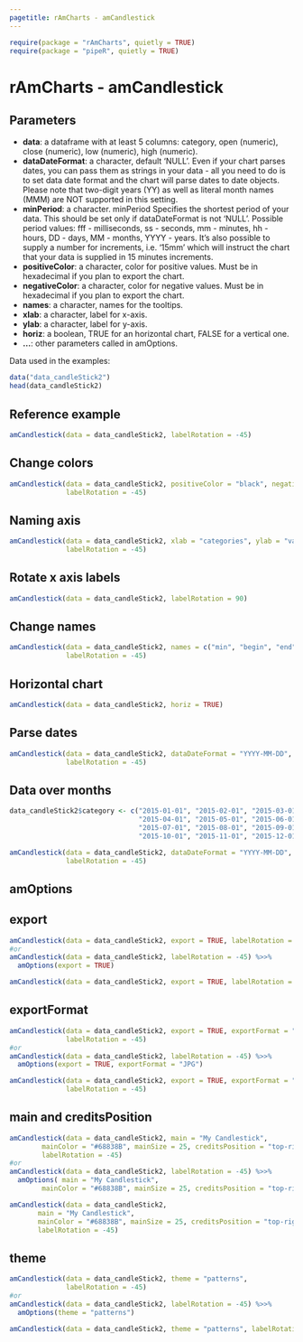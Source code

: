 ```yaml
---
pagetitle: rAmCharts - amCandlestick
---
```


```r
require(package = "rAmCharts", quietly = TRUE)
require(package = "pipeR", quietly = TRUE)
```

<h1>rAmCharts - amCandlestick</h1>

## Parameters

* __data__: a dataframe with at least 5 columns: category, open (numeric), close (numeric), low (numeric), high (numeric). 
* __dataDateFormat__: a character, default 'NULL'. Even if your chart parses dates, you can pass them as strings in your data - all you need to do is to set data date format and the chart will parse dates to date objects. Please note that two-digit years (YY) as well as literal month names (MMM)  are NOT supported in this setting.
* __minPeriod__: a character. minPeriod Specifies the shortest period of your data. This should be set only if dataDateFormat is not 'NULL'. Possible period values: fff - milliseconds, ss - seconds, mm - minutes, hh - hours, DD - days, MM - months, YYYY - years. It's also possible to supply a number for increments, i.e. '15mm' which will instruct the chart that your data is supplied in 15 minutes increments.
* __positiveColor__: a character, color for positive values. Must be in hexadecimal if you plan to export the chart.
* __negativeColor__: a character, color for negative values. Must be in hexadecimal if you plan to export the chart.
* __names__: a character, names for the tooltips.
* __xlab__: a character, label for x-axis.
* __ylab__: a character, label for y-axis.
* __horiz__: a boolean, TRUE for an horizontal chart, FALSE for a vertical one.
* __...__: other parameters called in amOptions. 

Data used in the examples:
```r
data("data_candleStick2")
head(data_candleStick2)
```

## Reference example

```r
amCandlestick(data = data_candleStick2, labelRotation = -45)
```

## Change colors
```r
amCandlestick(data = data_candleStick2, positiveColor = "black", negativeColor = "green", 
              labelRotation = -45)
```

## Naming axis
```r
amCandlestick(data = data_candleStick2, xlab = "categories", ylab = "values", 
              labelRotation = -45)
```

## Rotate x axis labels
```r
amCandlestick(data = data_candleStick2, labelRotation = 90)
```

## Change names
```r
amCandlestick(data = data_candleStick2, names = c("min", "begin", "end", "max"), 
              labelRotation = -45)
```

## Horizontal chart
```r
amCandlestick(data = data_candleStick2, horiz = TRUE)
```

## Parse dates
```r
amCandlestick(data = data_candleStick2, dataDateFormat = "YYYY-MM-DD", 
              labelRotation = -45)
```

## Data over months
```r
data_candleStick2$category <- c("2015-01-01", "2015-02-01", "2015-03-01",
                                "2015-04-01", "2015-05-01", "2015-06-01",
                                "2015-07-01", "2015-08-01", "2015-09-01",
                                "2015-10-01", "2015-11-01", "2015-12-01")

amCandlestick(data = data_candleStick2, dataDateFormat = "YYYY-MM-DD", minPeriod = "MM", 
              labelRotation = -45)
```

<h2 class="partdivtitle">amOptions</h2>

## export
```r
amCandlestick(data = data_candleStick2, export = TRUE, labelRotation = -45)
#or
amCandlestick(data = data_candleStick2, labelRotation = -45) %>>% 
  amOptions(export = TRUE)
```
```r
amCandlestick(data = data_candleStick2, export = TRUE, labelRotation = -45)
```
  
## exportFormat
```r
amCandlestick(data = data_candleStick2, export = TRUE, exportFormat = "JPG", 
              labelRotation = -45)
#or
amCandlestick(data = data_candleStick2, labelRotation = -45) %>>% 
  amOptions(export = TRUE, exportFormat = "JPG")
```
```r
amCandlestick(data = data_candleStick2, export = TRUE, exportFormat = "JPG", 
              labelRotation = -45)
```

## main and creditsPosition
```r
amCandlestick(data = data_candleStick2, main = "My Candlestick",
        mainColor = "#68838B", mainSize = 25, creditsPosition = "top-right", 
        labelRotation = -45)
#or
amCandlestick(data = data_candleStick2, labelRotation = -45) %>>% 
  amOptions( main = "My Candlestick",
        mainColor = "#68838B", mainSize = 25, creditsPosition = "top-right")
```
```r
amCandlestick(data = data_candleStick2, 
       main = "My Candlestick",
       mainColor = "#68838B", mainSize = 25, creditsPosition = "top-right",
       labelRotation = -45)
```

<h2 class="partdivtitle">theme</h2>
```r
amCandlestick(data = data_candleStick2, theme = "patterns",
              labelRotation = -45)
#or
amCandlestick(data = data_candleStick2, labelRotation = -45) %>>% 
  amOptions(theme = "patterns")
```
```r
amCandlestick(data = data_candleStick2, theme = "patterns", labelRotation = -45)
```
